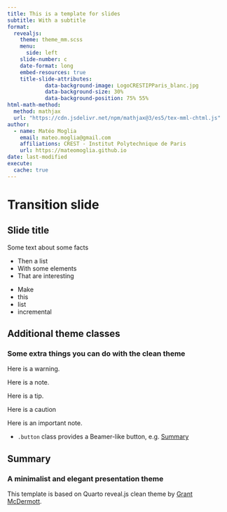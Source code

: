 ```yaml
---
title: This is a template for slides
subtitle: With a subtitle
format: 
  revealjs:
    theme: theme_mm.scss
    menu:
      side: left
    slide-number: c
    date-format: long
    embed-resources: true
    title-slide-attributes:
            data-background-image: LogoCRESTIPParis_blanc.jpg
            data-background-size: 30%
            data-background-position: 75% 55%
html-math-method:
  method: mathjax
  url: "https://cdn.jsdelivr.net/npm/mathjax@3/es5/tex-mml-chtml.js"
author:
  - name: Matéo Moglia
    email: mateo.moglia@gmail.com
    affiliations: CREST - Institut Polytechnique de Paris
    url: https://mateomoglia.github.io
date: last-modified
execute:
  cache: true
---
```


# Transition slide {data-background=#e14d17} 

<!-- 
  Our first slide! After ## goes the slide title.
-->

## Slide title

Some text about some facts

::: nonincremental
-   Then a list
-   With some elements
-   That are interesting
:::

::: incremental
-   Make
-   this
-   list
-   incremental
:::

## Additional theme classes

### Some extra things you can do with the clean theme

::: {.callout-warning}
Here is a warning.
:::

::: {.callout-note}
Here is a note.
:::

::: {.callout-tip}
Here is a tip.
:::

::: {.callout-caution}
Here is a caution
:::

::: {.callout-important}
Here is an important note.
:::

-   `.button` class provides a Beamer-like button, e.g. [[Summary](#sec-summary)]{.button}

## Summary {#sec-summary}

### A minimalist and elegant presentation theme

This template is based on Quarto reveal.js clean theme by [Grant McDermott](https://grantmcdermott.com).